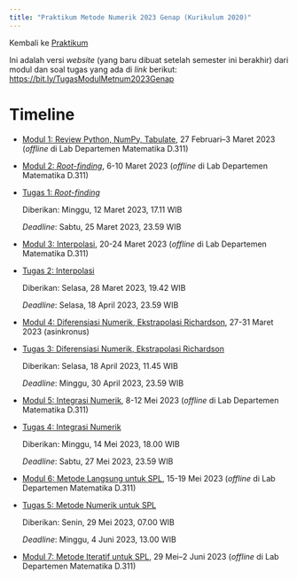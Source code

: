 ---
title: "Praktikum Metode Numerik 2023 Genap (Kurikulum 2020)"
---

Kembali ke [Praktikum](../../../../semuahalaman/praktikum.qmd)

Ini adalah versi *website* (yang baru dibuat setelah semester ini berakhir) dari modul dan soal tugas yang ada di *link* berikut: <https://bit.ly/TugasModulMetnum2023Genap> 

# Timeline

* [Modul 1: Review Python, NumPy, Tabulate](./modul1.ipynb), 27 Februari--3 Maret 2023 (*offline* di Lab Departemen Matematika D.311)

* [Modul 2: *Root-finding*](./modul2.ipynb), 6-10 Maret 2023 (*offline* di Lab Departemen Matematika D.311)

* [Tugas 1: *Root-finding*](./tugas1.docx)

    Diberikan: Minggu, 12 Maret 2023, 17.11 WIB

    *Deadline*: Sabtu, 25 Maret 2023, 23.59 WIB

* [Modul 3: Interpolasi](./modul3.ipynb), 20-24 Maret 2023 (*offline* di Lab Departemen Matematika D.311)

* [Tugas 2: Interpolasi](./tugas2.docx)

    Diberikan: Selasa, 28 Maret 2023, 19.42 WIB

    *Deadline*: Selasa, 18 April 2023, 23.59 WIB

* [Modul 4: Diferensiasi Numerik, Ekstrapolasi Richardson](./modul4.ipynb), 27-31 Maret 2023 (asinkronus)

* [Tugas 3: Diferensiasi Numerik, Ekstrapolasi Richardson](./tugas3.docx)

    Diberikan: Selasa, 18 April 2023, 11.45 WIB

    *Deadline*: Minggu, 30 April 2023, 23.59 WIB

* [Modul 5: Integrasi Numerik](./modul5.ipynb), 8-12 Mei 2023 (*offline* di Lab Departemen Matematika D.311)

* [Tugas 4: Integrasi Numerik](./tugas4.docx)

    Diberikan: Minggu, 14 Mei 2023, 18.00 WIB

    *Deadline*: Sabtu, 27 Mei 2023, 23.59 WIB

* [Modul 6: Metode Langsung untuk SPL](./modul6.ipynb), 15-19 Mei 2023 (*offline* di Lab Departemen Matematika D.311)

* [Tugas 5: Metode Numerik untuk SPL](./tugas5.docx)

    Diberikan: Senin, 29 Mei 2023, 07.00 WIB

    *Deadline*: Minggu, 4 Juni 2023, 13.00 WIB

* [Modul 7: Metode Iteratif untuk SPL](./modul7.ipynb), 29 Mei--2 Juni 2023 (*offline* di Lab Departemen Matematika D.311)


